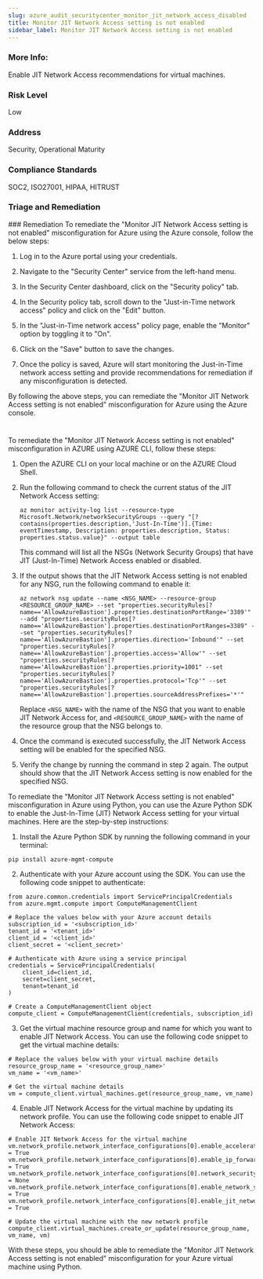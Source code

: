 ```yaml
---
slug: azure_audit_securitycenter_monitor_jit_network_access_disabled
title: Monitor JIT Network Access setting is not enabled
sidebar_label: Monitor JIT Network Access setting is not enabled
---
```


### More Info:

Enable JIT Network Access recommendations for virtual machines.

### Risk Level

Low

### Address

Security, Operational Maturity

### Compliance Standards

SOC2, ISO27001, HIPAA, HITRUST

### Triage and Remediation
<Tabs>
<Tab title='Remediation'>
### Remediation

<AccordionGroup>
<Accordion title='Using Console' defaultOpen='true'>
To remediate the "Monitor JIT Network Access setting is not enabled" misconfiguration for Azure using the Azure console, follow the below steps:

1. Log in to the Azure portal using your credentials.

2. Navigate to the "Security Center" service from the left-hand menu.

3. In the Security Center dashboard, click on the "Security policy" tab.

4. In the Security policy tab, scroll down to the "Just-in-Time network access" policy and click on the "Edit" button.

5. In the "Just-in-Time network access" policy page, enable the "Monitor" option by toggling it to "On".

6. Click on the "Save" button to save the changes.

7. Once the policy is saved, Azure will start monitoring the Just-in-Time network access setting and provide recommendations for remediation if any misconfiguration is detected.

By following the above steps, you can remediate the "Monitor JIT Network Access setting is not enabled" misconfiguration for Azure using the Azure console.

#
</Accordion>

<Accordion title='Using CLI'>
To remediate the "Monitor JIT Network Access setting is not enabled" misconfiguration in AZURE using AZURE CLI, follow these steps:

1. Open the AZURE CLI on your local machine or on the AZURE Cloud Shell.

2. Run the following command to check the current status of the JIT Network Access setting:

   ```
   az monitor activity-log list --resource-type Microsoft.Network/networkSecurityGroups --query "[?contains(properties.description,'Just-In-Time')].{Time: eventTimestamp, Description: properties.description, Status: properties.status.value}" --output table
   ```

   This command will list all the NSGs (Network Security Groups) that have JIT (Just-In-Time) Network Access enabled or disabled.

3. If the output shows that the JIT Network Access setting is not enabled for any NSG, run the following command to enable it:

   ```
   az network nsg update --name <NSG_NAME> --resource-group <RESOURCE_GROUP_NAME> --set "properties.securityRules[?name=='AllowAzureBastion'].properties.destinationPortRange='3389'" --add "properties.securityRules[?name=='AllowAzureBastion'].properties.destinationPortRanges=3389" --set "properties.securityRules[?name=='AllowAzureBastion'].properties.direction='Inbound'" --set "properties.securityRules[?name=='AllowAzureBastion'].properties.access='Allow'" --set "properties.securityRules[?name=='AllowAzureBastion'].properties.priority=1001" --set "properties.securityRules[?name=='AllowAzureBastion'].properties.protocol='Tcp'" --set "properties.securityRules[?name=='AllowAzureBastion'].properties.sourceAddressPrefixes='*'"

   ```

   Replace `<NSG_NAME>` with the name of the NSG that you want to enable JIT Network Access for, and `<RESOURCE_GROUP_NAME>` with the name of the resource group that the NSG belongs to.

4. Once the command is executed successfully, the JIT Network Access setting will be enabled for the specified NSG.

5. Verify the change by running the command in step 2 again. The output should show that the JIT Network Access setting is now enabled for the specified NSG.
</Accordion>

<Accordion title='Using Python'>
To remediate the "Monitor JIT Network Access setting is not enabled" misconfiguration in Azure using Python, you can use the Azure Python SDK to enable the Just-In-Time (JIT) Network Access setting for your virtual machines. Here are the step-by-step instructions:

1. Install the Azure Python SDK by running the following command in your terminal:

```
pip install azure-mgmt-compute
```

2. Authenticate with your Azure account using the SDK. You can use the following code snippet to authenticate:

```
from azure.common.credentials import ServicePrincipalCredentials
from azure.mgmt.compute import ComputeManagementClient

# Replace the values below with your Azure account details
subscription_id = '<subscription_id>'
tenant_id = '<tenant_id>'
client_id = '<client_id>'
client_secret = '<client_secret>'

# Authenticate with Azure using a service principal
credentials = ServicePrincipalCredentials(
    client_id=client_id,
    secret=client_secret,
    tenant=tenant_id
)

# Create a ComputeManagementClient object
compute_client = ComputeManagementClient(credentials, subscription_id)
```

3. Get the virtual machine resource group and name for which you want to enable JIT Network Access. You can use the following code snippet to get the virtual machine details:

```
# Replace the values below with your virtual machine details
resource_group_name = '<resource_group_name>'
vm_name = '<vm_name>'

# Get the virtual machine details
vm = compute_client.virtual_machines.get(resource_group_name, vm_name)
```

4. Enable JIT Network Access for the virtual machine by updating its network profile. You can use the following code snippet to enable JIT Network Access:

```
# Enable JIT Network Access for the virtual machine
vm.network_profile.network_interface_configurations[0].enable_accelerated_networking = True
vm.network_profile.network_interface_configurations[0].enable_ip_forwarding = True
vm.network_profile.network_interface_configurations[0].network_security_group = None
vm.network_profile.network_interface_configurations[0].enable_network_security_group_flow_logging = True
vm.network_profile.network_interface_configurations[0].enable_jit_network_access = True

# Update the virtual machine with the new network profile
compute_client.virtual_machines.create_or_update(resource_group_name, vm_name, vm)
```

With these steps, you should be able to remediate the "Monitor JIT Network Access setting is not enabled" misconfiguration for your Azure virtual machine using Python.
</Accordion>

</AccordionGroup>
</Tab>
</Tabs>

